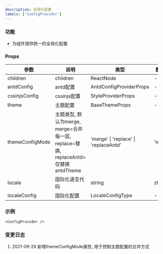 ```yaml
---
description: 全局化配置
labels: ['ConfigProvider']
---
```


### 功能

- 为组件提供统一的全局化配置

### Props

| 参数 | 说明 | 类型 | 默认值 |
| --- | --- | --- | --- |
| children | children | ReactNode | - |
| antdConfig | antd配置 | AntdConfigProviderProps | - |
| cssinjsConfig | cssinjs配置 | StyleProviderProps | - |
| theme | 主题配置 | BaseThemeProps | - |
| themeConfigMode | 主题类型, 默认为merge, merge=合并每一层, replace=替换, replaceAntd=仅替换antdTheme | 'merge' &#124; 'replace' &#124; 'replaceAntd' | 'merge' |
|  locale  | 国际化语言代码   | string   |  zh-CN   |
|  localeConfig  |  国际化配置  |  LocaleConfigType  |   -  |

### 示例


```tsx live
<ConfigProvider />
```

### 变更日志

1. 2021-09-29 新增themeConfigMode属性, 用于控制主题配置的合并方式
